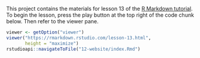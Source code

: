This project contains the materials for lesson 13 of the [R Markdown tutorial](https://rmarkdown.rstudio.com/lesson-13.html). To begin the lesson, press the play button at the top right of the code chunk below. Then refer to the viewer pane.

```r
viewer <- getOption("viewer")
viewer("https://rmarkdown.rstudio.com/lesson-13.html", 
       height = "maximize")
rstudioapi::navigateToFile("12-website/index.Rmd")
```